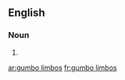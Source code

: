 ==English==

===Noun===
{{head|en|plural}}

# {{plural of|gumbo limbo|lang=en|nocat=1}}

[[ar:gumbo limbos]]
[[fr:gumbo limbos]]